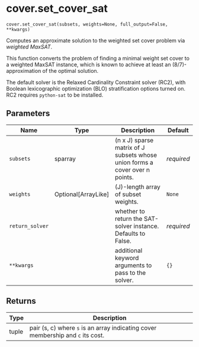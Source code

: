 # cover.set_cover_sat { #geomcover.cover.set_cover_sat }

`cover.set_cover_sat(subsets, weights=None, full_output=False, **kwargs)`

Computes an approximate solution to the weighted set cover problem via *weighted MaxSAT*.

This function converts the problem of finding a minimal weight set cover to a weighted MaxSAT instance,         which is known to achieve at least an (8/7)-approximation of the optimal solution.

The default solver is the Relaxed Cardinality Constraint solver (RC2), with Boolean lexicographic optimization  (BLO) stratification options turned on. RC2 requires `python-sat` to be installed.

## Parameters

| Name            | Type                  | Description                                                                 | Default    |
|-----------------|-----------------------|-----------------------------------------------------------------------------|------------|
| `subsets`       | sparray               | (n x J) sparse matrix of J subsets whose union forms a cover over n points. | _required_ |
| `weights`       | Optional\[ArrayLike\] | (J)-length array of subset weights.                                         | `None`     |
| `return_solver` |                       | whether to return the SAT-solver instance. Defaults to False.               | _required_ |
| `**kwargs`      |                       | additional keyword arguments to pass to the solver.                         | `{}`       |

## Returns

| Type   | Description                                                                         |
|--------|-------------------------------------------------------------------------------------|
| tuple  | pair (s, c) where ``s`` is an array indicating cover membership and ``c`` its cost. |